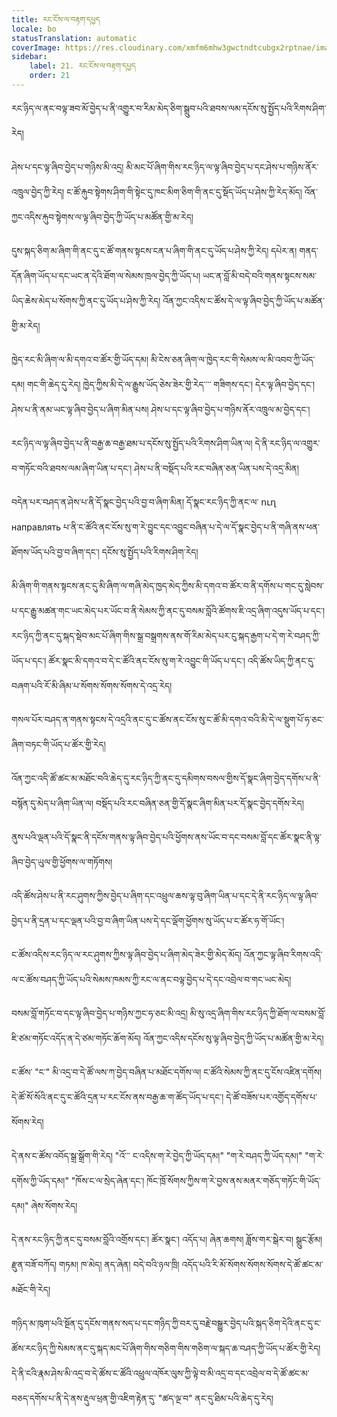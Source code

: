 ```yaml
---
title: རང་ངོས་ལ་བརྟག་དཔྱད
locale: bo
statusTranslation: automatic
coverImage: https://res.cloudinary.com/xmfm6mhw3gwctndtcubgx2rptnae/image/upload/v1740468922/small_cover_tratado_de_psicologia_revolucionaria_a4c0dca4e0.webp
sidebar:
    label: 21. རང་ངོས་ལ་བརྟག་དཔྱད
    order: 21
---
```

རང་ཉིད་ལ་ནང་བལྟ་ཟབ་མོ་བྱེད་པ་ནི་འགྱུར་བ་རིམ་མེད་ཅིག་སྒྲུབ་པའི་ཐབས་ལམ་དངོས་སུ་སྤྱོད་པའི་རིགས་ཤིག་རེད།

ཤེས་པ་དང་ལྟ་ཞིབ་བྱེད་པ་གཉིས་མི་འདྲ། མི་མང་པོ་ཞིག་གིས་རང་ཉིད་ལ་ལྟ་ཞིབ་བྱེད་པ་དང་ཤེས་པ་གཉིས་ནོར་འཁྲུལ་བྱེད་ཀྱི་རེད། ང་ཚོ་རྐུབ་སྟེགས་ཤིག་གི་སྟེང་དུ་ཁང་མིག་ཅིག་གི་ནང་དུ་སྡོད་ཡོད་པ་ཤེས་ཀྱི་རེད་མོད། འོན་ཀྱང་འདིས་རྐུབ་སྟེགས་ལ་ལྟ་ཞིབ་བྱེད་ཀྱི་ཡོད་པ་མཚོན་གྱི་མ་རེད།

དུས་སྐད་ཅིག་མ་ཞིག་གི་ནང་དུ་ང་ཚོ་གནས་སྟངས་ངན་པ་ཞིག་གི་ནང་དུ་ཡོད་པ་ཤེས་ཀྱི་རེད། དཔེར་ན། གནད་དོན་ཞིག་ཡོད་པ་དང་ཡང་ན་དེའི་ཐོག་ལ་སེམས་ཁྲལ་བྱེད་ཀྱི་ཡོད་པ། ཡང་ན་བློ་མི་བདེ་བའི་གནས་སྟངས་སམ་ཡིད་ཆེས་མེད་པ་སོགས་ཀྱི་ནང་དུ་ཡོད་པ་ཤེས་ཀྱི་རེད། འོན་ཀྱང་འདིས་ང་ཚོས་དེ་ལ་ལྟ་ཞིབ་བྱེད་ཀྱི་ཡོད་པ་མཚོན་གྱི་མ་རེད།

ཁྱེད་རང་མི་ཞིག་ལ་མི་དགའ་བ་ཚོར་གྱི་ཡོད་དམ། མི་ངེས་ཅན་ཞིག་ལ་ཁྱེད་རང་གི་སེམས་ལ་མི་འབབ་ཀྱི་ཡོད་དམ། གང་གི་ཆེད་དུ་རེད། ཁྱེད་ཀྱིས་མི་དེ་ལ་རྒྱུས་ཡོད་ཅེས་ཟེར་གྱི་རེད་་་་ གཟིགས་དང་། དེར་ལྟ་ཞིབ་བྱེད་དང་། ཤེས་པ་ནི་ནམ་ཡང་ལྟ་ཞིབ་བྱེད་པ་ཞིག་མིན་པས། ཤེས་པ་དང་ལྟ་ཞིབ་བྱེད་པ་གཉིས་ནོར་འཁྲུལ་མ་བྱེད་དང་།

རང་ཉིད་ལ་ལྟ་ཞིབ་བྱེད་པ་ནི་བརྒྱ་ཆ་བརྒྱ་ཐམ་པ་དངོས་སུ་སྤྱོད་པའི་རིགས་ཤིག་ཡིན་ལ། དེ་ནི་རང་ཉིད་ལ་འགྱུར་བ་གཏོང་བའི་ཐབས་ལམ་ཞིག་ཡིན་པ་དང་། ཤེས་པ་ནི་བསྡོད་པའི་རང་བཞིན་ཅན་ཡིན་པས་དེ་འདྲ་མིན།

བདེན་པར་བཤད་ན་ཤེས་པ་ནི་དོ་སྣང་བྱེད་པའི་བྱ་བ་ཞིག་མིན། དོ་སྣང་རང་ཉིད་ཀྱི་ནང་ལ་ ուղ направлять པ་ནི་ང་ཚོའི་ནང་ངོས་སུ་ག་རེ་བྱུང་དང་འབྱུང་བཞིན་པ་དེ་ལ་དོ་སྣང་བྱེད་པ་ནི་གཞི་ནས་ཕན་ཐོགས་ཡོད་པའི་བྱ་བ་ཞིག་དང་། དངོས་སུ་སྤྱོད་པའི་རིགས་ཤིག་རེད།

མི་ཞིག་གི་གནས་སྟངས་ནང་དུ་མི་ཞིག་ལ་གཞི་མེད་ཁྱད་མེད་ཀྱིས་མི་དགའ་བ་ཚོར་བ་ནི་དགོས་པ་གང་དུ་སླེབས་པ་དང་རྒྱུ་མཚན་གང་ཡང་མེད་པར་ཡོང་བ་ནི་སེམས་ཀྱི་ནང་དུ་བསམ་བློའི་ཚོགས་ཇི་འདྲ་ཞིག་འདུས་ཡོད་པ་དང་། རང་ཉིད་ཀྱི་ནང་དུ་སྐད་སྡེབ་མང་པོ་ཞིག་གིས་སྒྲ་བསྒྲགས་ནས་གོ་རིམ་མེད་པར་ངུ་སྐད་རྒྱག་པ་དེ་ག་རེ་བཤད་ཀྱི་ཡོད་པ་དང་། ཚོར་སྣང་མི་དགའ་བ་དེ་ང་ཚོའི་ནང་ངོས་སུ་ག་རེ་འབྱུང་གི་ཡོད་པ་དང་། འདི་ཚོས་ཡིད་ཀྱི་ནང་དུ་བཞག་པའི་རོ་མི་ཞིམ་པ་སོགས་སོགས་སོགས་དེ་འདྲ་རེད།

གསལ་པོར་བཤད་ན་གནས་སྟངས་དེ་འདྲའི་ནང་དུ་ང་ཚོས་ནང་ངོས་སུ་ང་ཚོ་མི་དགའ་བའི་མི་དེ་ལ་སྡུག་པོ་ཧ་ཅང་ཞིག་བཏང་གི་ཡོད་པ་ཚོར་གྱི་རེད།

འོན་ཀྱང་འདི་ཚོ་ཚང་མ་མཐོང་བའི་ཆེད་དུ་རང་ཉིད་ཀྱི་ནང་དུ་དམིགས་བསལ་གྱིས་དོ་སྣང་ཞིག་བྱེད་དགོས་པ་ནི་བསྙོན་དུ་མེད་པ་ཞིག་ཡིན་ལ། བསྡོད་པའི་རང་བཞིན་ཅན་གྱི་དོ་སྣང་ཞིག་མིན་པར་དོ་སྣང་བྱེད་དགོས་རེད།

ནུས་པའི་ལྡན་པའི་དོ་སྣང་ནི་དངོས་གནས་ལྟ་ཞིབ་བྱེད་པའི་ཕྱོགས་ནས་ཡོང་བ་དང་བསམ་བློ་དང་ཚོར་སྣང་ནི་ལྟ་ཞིབ་བྱེད་ཡུལ་གྱི་ཕྱོགས་ལ་གཏོགས།

འདི་ཚོས་ཤེས་པ་ནི་རང་ཤུགས་ཀྱིས་བྱེད་པ་ཞིག་དང་འཕྲུལ་ཆས་ལྟ་བུ་ཞིག་ཡིན་པ་དང་དེ་ནི་རང་ཉིད་ལ་ལྟ་ཞིབ་བྱེད་པ་ནི་དྲན་པ་དང་ལྡན་པའི་བྱ་བ་ཞིག་ཡིན་པས་དེ་དང་ལྡོག་ཕྱོགས་སུ་ཡོད་པ་ང་ཚོར་ཧ་གོ་ཡོང་།

ང་ཚོས་འདིས་རང་ཉིད་ལ་རང་ཤུགས་ཀྱིས་ལྟ་ཞིབ་བྱེད་པ་ཞིག་མེད་ཟེར་གྱི་མེད་མོད། འོན་ཀྱང་ལྟ་ཞིབ་རིགས་འདི་ལ་ང་ཚོས་བཤད་ཀྱི་ཡོད་པའི་སེམས་ཁམས་ཀྱི་རང་ལ་ནང་བལྟ་བྱེད་པ་དེ་དང་འབྲེལ་བ་གང་ཡང་མེད།

བསམ་བློ་གཏོང་བ་དང་ལྟ་ཞིབ་བྱེད་པ་གཉིས་ཀྱང་ཧ་ཅང་མི་འདྲ། མི་སུ་འདྲ་ཞིག་གིས་རང་ཉིད་ཀྱི་ཐོག་ལ་བསམ་བློ་ཇི་ཙམ་གཏོང་འདོད་ན་དེ་ཙམ་གཏོང་ཆོག་མོད། འོན་ཀྱང་འདིས་དངོས་སུ་ལྟ་ཞིབ་བྱེད་ཀྱི་ཡོད་པ་མཚོན་གྱི་མ་རེད།

ང་ཚོས་ "ང་" མི་འདྲ་བ་དེ་ཚོ་ལས་ཀ་བྱེད་བཞིན་པ་མཐོང་དགོས་ལ། ང་ཚོའི་སེམས་ཀྱི་ནང་དུ་ངོས་འཛིན་དགོས། དེ་ཚོ་སོ་སོའི་ནང་དུ་ང་ཚོའི་དྲན་པ་རང་ངོས་ནས་བརྒྱ་ཆ་ག་ཚོད་ཡོད་པ་དང་། དེ་ཚོ་བཟོས་པར་འགྱོད་དགོས་པ་སོགས་རེད།

དེ་ནས་ང་ཚོས་འབོད་སྒྲ་སྒྲོག་གི་རེད། "འོ་་་ ང་འདིས་ག་རེ་བྱེད་ཀྱི་ཡོད་དམ།" "ག་རེ་བཤད་ཀྱི་ཡོད་དམ།" "ག་རེ་དགོས་ཀྱི་ཡོད་དམ།" "ཁོས་ང་ལ་སྲེད་ཞེན་དང་། ཁོང་ཁྲོ་སོགས་ཀྱིས་ག་རེ་བྱས་ནས་མནར་གཅོད་གཏོང་གི་ཡོད་དམ།" ཞེས་སོགས་རེད།

དེ་ནས་རང་ཉིད་ཀྱི་ནང་དུ་བསམ་བློའི་འགྲོས་དང་། ཚོར་སྣང་། འདོད་པ། ཞེན་ཆགས། ཟློས་གར་སྒེར་བ། སྒྲུང་རྩོམ། རྫུན་བཟོ་བཀོད། གཏམ། ཁ་མེད། ནད་ཞེན། བདེ་བའི་ཉལ་ཁྲི། འདོད་པའི་རི་མོ་སོགས་སོགས་སོགས་དེ་ཚོ་ཚང་མ་མཐོང་གི་རེད།

གཉིད་མ་ཁུག་པའི་སྔོན་དུ་དངོས་གནས་སད་པ་དང་གཉིད་ཀྱི་བར་དུ་བརྗེ་བསྒྱུར་བྱེད་པའི་སྐད་ཅིག་དེའི་ནང་དུ་ང་ཚོས་རང་ཉིད་ཀྱི་སེམས་ནང་དུ་སྐད་མང་པོ་ཞིག་གིས་གཅིག་གིས་གཅིག་ལ་སྐད་ཆ་བཤད་ཀྱི་ཡོད་པ་ཚོར་གྱི་རེད། དེ་ནི་ངའི་རྣམ་ཤེས་མི་འདྲ་བ་དེ་ཚོས་ང་ཚོའི་འཕྲུལ་འཁོར་ལུས་ཀྱི་ལྟེ་བ་མི་འདྲ་བ་དང་འབྲེལ་བ་དེ་ཚོ་ཚང་མ་བཅད་དགོས་པ་ནི་དེ་ནས་རྡུལ་ཕྲན་གྱི་འཇིག་རྟེན་དུ་ "ཚད་ལྔ་བ" ནང་དུ་ཐིམ་པའི་ཆེད་དུ་རེད།

